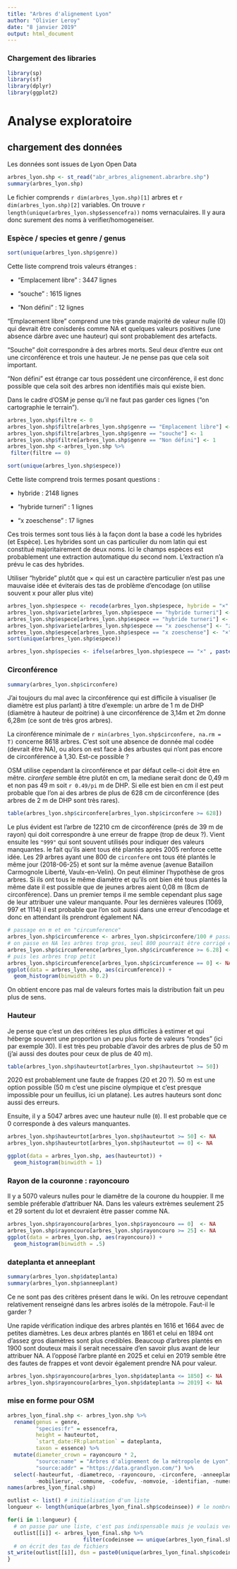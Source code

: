 ```yaml
---
title: "Arbres d'alignement Lyon"
author: "Olivier Leroy"
date: "8 janvier 2019"
output: html_document
---
```



### Chargement des libraries

```r
library(sp)
library(sf)
library(dplyr)
library(ggplot2)
```

# Analyse exploratoire

## chargement des données

Les données sont issues de Lyon Open Data

```r
arbres_lyon.shp <- st_read("abr_arbres_alignement.abrarbre.shp")
summary(arbres_lyon.shp)
```

Le fichier comprends `r dim(arbres_lyon.shp)[1]` arbres et `r dim(arbres_lyon.shp)[2]` variables. On trouve `r length(unique(arbres_lyon.shp$essencefra))` noms vernaculaires. Il y aura donc surement des noms à verifier/homogeneiser. 

### Espèce / species et genre / genus 

```r
sort(unique(arbres_lyon.shp$genre))
```

Cette liste comprend trois valeurs étranges : 

* "Emplacement libre" : 3447 lignes

* "souche" : 1615 lignes 

* "Non défini" : 12 lignes


"Emplacement libre" comprend une très grande majorité de valeur nulle (0) qui devrait être conisderés comme NA et quelques valeurs positives (une absence dárbre avec une hauteur) qui sont probablement des artefacts. 

"Souche" doit correspondre à des arbres morts. Seul deux d'entre eux ont une circonférence et trois une hauteur. Je ne pense pas que cela soit important. 

"Non défini" est étrange car tous possédent une circonférence, il est donc possible que cela soit des arbres non identifiés mais qui existe bien. 

Dans le cadre d'OSM je pense qu'il ne faut pas garder ces lignes ("on cartographie le terrain"). 

```r
arbres_lyon.shp$filtre <- 0
arbres_lyon.shp$filtre[arbres_lyon.shp$genre == "Emplacement libre"] <- 1
arbres_lyon.shp$filtre[arbres_lyon.shp$genre == "souche"] <- 1
arbres_lyon.shp$filtre[arbres_lyon.shp$genre == "Non défini"] <- 1
arbres_lyon.shp <-arbres_lyon.shp %>%
 filter(filtre == 0)
```


```r
sort(unique(arbres_lyon.shp$espece))
```

Cette liste comprend trois termes posant questions : 

* hybride : 2148 lignes

* "hybride turneri" : 1 lignes

* "x zoeschense" : 17 lignes

Ces trois termes sont tous liés à la façon dont la base a codé les hybrides (et Espèce). Les hybrides sont un cas particulier du nom latin qui est constitué majoritairement de deux noms. Ici le champs espèces est probablement une extraction automatique du second nom. L'extraction n'a prévu le cas des hybrides. 

Utiliser "hybride" plutôt que × qui est un caractère particulier n'est pas une mauvaise idée et éviterais des tas de problème d'encodage (on utilise souvent x pour aller plus vite)

```r
arbres_lyon.shp$espece <- recode(arbres_lyon.shp$espece, hybride = "×" )
arbres_lyon.shp$variete[arbres_lyon.shp$espece == "hybride turneri"] <- "turneri"
arbres_lyon.shp$espece[arbres_lyon.shp$espece == "hybride turneri"] <- "×"
arbres_lyon.shp$variete[arbres_lyon.shp$espece == "x zoeschense"] <- "zoeschense"
arbres_lyon.shp$espece[arbres_lyon.shp$espece == "x zoeschense"] <- "×"
sort(unique(arbres_lyon.shp$espece))

arbres_lyon.shp$species <- ifelse(arbres_lyon.shp$espece == "×" , paste(arbres_lyon.shp$genre, arbres_lyon.shp$espece,  arbres_lyon.shp$variete), paste(arbres_lyon.shp$genre, arbres_lyon.shp$espece))

```


### Circonférence

```r
summary(arbres_lyon.shp$circonfere)
```

J'ai toujours du mal avec la circonférence qui est difficile à visualiser (le diamètre est plus parlant) à titre d'exemple:  un arbre de 1 m de DHP (diamètre à hauteur de poitrine) à une circonférence de 3,14m et 2m donne 6,28m (ce sont de très gros arbres).

La cironférence minimale de `r min(arbres_lyon.shp$circonfere, na.rm = T)` concerne 8618 arbres. C'est soit une absence de donnée mal codée (devrait être NA), ou alors on est face à des arbustes qui n'ont pas encore de circonférence à 1,30. Est-ce possible ? 

OSM utilise cependant la circonférence et par défaut celle-ci doit être en mêtre. *cironfere* semble être plutôt en cm, la mediane serait  donc de 0,49 m et non pas 49 m soit `r 0.49/pi` m de DHP. Si elle est bien en cm il est peut probable que l'on ai des arbres de plus de 628 cm de circonfèrence (des arbres de 2 m de DHP sont très rares). 


```r
table(arbres_lyon.shp$circonfere[arbres_lyon.shp$circonfere >= 628])
```


Le plus évident est l'arbre de 12210 cm de circonférence (prés de 39 m de rayon) qui doit correspondre à une erreur de frappe (trop de deux ?). Vient ensuite les `"999"` qui sont souvent utilisés pour indiquer des valeurs manquantes. le fait qu'ils aient tous été plantés après 2005 renforce cette idée. Les 29 arbres ayant une 800 de `circonfere ` ont tous été plantés le même jour (2018-06-25) et sont sur la même avenue (avenue Bataillon Carmognole Liberté, Vaulx-en-Velin). On peut éliminer l'hypothèse de gros arbres. Si ils ont tous le même diamètre et qu'ils ont bien été tous plantés la même date il est possible que de jeunes arbres aient 0,08 m (8cm de circonfèrence). Dans un premier temps il me semble cependant plus sage de leur attribuer une valeur manquante.   Pour les dernières valeures (1069, 997 et 1114) il est probable que l'on soit aussi dans une erreur d'encodage et donc en attendant ils prendront également NA. 

```r
# passage en m et en "circumference"
arbres_lyon.shp$circumference <- arbres_lyon.shp$circonfere/100 # passage en m
# on passe en NA les arbres trop gros, seul 800 pourrait être corrigé en 0,08
arbres_lyon.shp$circumference[arbres_lyon.shp$circumference >= 6.28] <- NA 
# puis les arbres trop petit
arbres_lyon.shp$circumference[arbres_lyon.shp$circumference == 0] <- NA
ggplot(data = arbres_lyon.shp, aes(circumference)) +
  geom_histogram(binwidth = 0.2)
```

On obtient encore pas mal de valeurs fortes mais la distribution fait un peu plus de sens. 

### Hauteur

Je pense que c'est un des critéres les plus difficiles à estimer et qui héberge souvent une proportion un peu plus forte de valeurs "rondes" (ici par exemple 30). Il est très peu probable d'avoir des arbres de plus de 50 m (j'ai aussi des doutes pour ceux de plus de 40 m).

```r
table(arbres_lyon.shp$hauteurtot[arbres_lyon.shp$hauteurtot >= 50])
```

2020 est probablement une faute de frappes (20 et 20 ?). 50 m est une option possible (50 m c'est une piscine olympique et c'est presque impossible pour un feuillus, ici un platane). Les autres hauteurs sont donc aussi des erreurs. 

Ensuite, il y a 5047 arbres avec une hauteur nulle (`0`). Il est probable que ce 0 corresponde à des valeurs manquantes.

```r
arbres_lyon.shp$hauteurtot[arbres_lyon.shp$hauteurtot >= 50] <- NA
arbres_lyon.shp$hauteurtot[arbres_lyon.shp$hauteurtot == 0] <- NA
```

```r
ggplot(data = arbres_lyon.shp, aes(hauteurtot)) +
  geom_histogram(binwidth = 1)
```

### Rayon de la couronne : rayoncouro

Il y a 5070 valeurs nulles pour le diamêtre de la courone du houppier.  Il me semble préferable d'attribuer NA. Dans les valeurs extrèmes seulement 25 et 29 sortent du lot et devraient être passer comme NA. 

```r
arbres_lyon.shp$rayoncouro[arbres_lyon.shp$rayoncouro == 0]  <- NA
arbres_lyon.shp$rayoncouro[arbres_lyon.shp$rayoncouro >= 25] <- NA
ggplot(data = arbres_lyon.shp, aes(rayoncouro)) +
  geom_histogram(binwidth = .5)
```


### dateplanta et anneeplant

```r
summary(arbres_lyon.shp$dateplanta)
summary(arbres_lyon.shp$anneeplant)
```

Ce ne sont pas des critères présent dans le wiki. On les retrouve cependant relativement renseigné dans les arbres isolés de la métropole. Faut-il le garder ? 

Une rapide vérification indique des arbres plantés en 1616 et 1664 avec de petites diamètres. Les deux arbres plantés en 1861 et celui en 1894 ont d'assez gros diamètres sont plus credibles. Beaucoup d'arbres plantés en 1900 sont douteux mais il serait necessaire d'en savoir plus avant de leur attribuer NA. A l'opposé l'arbre planté en 2025 et celui en 2019 semble être des fautes de frappes et vont devoir également prendre NA pour valeur. 

```r
arbres_lyon.shp$rayoncouro[arbres_lyon.shp$dateplanta <= 1850] <- NA
arbres_lyon.shp$rayoncouro[arbres_lyon.shp$dateplanta >= 2019] <- NA
```


### mise en forme pour OSM

```r
arbres_lyon_final.shp <- arbres_lyon.shp %>%
  rename(genus = genre, 
         "species:fr" = essencefra, 
         height = hauteurtot,
         `start_date:FR:plantation` = dateplanta,
         taxon = essence) %>%
  mutate(diameter_crown = rayoncouro * 2,
         "source:name" = "Arbres d'alignement de la métropole de Lyon",
         "source:addr" = "https://data.grandlyon.com/") %>%
  select(-hauteurfut, -diametreco, -rayoncouro, -circonfere, -anneeplant, -architectu, -localisati, -naturereve, -surfacecad, 
         -mobilierur, -commune, -codefuv, -nomvoie, -identifian, -numero, -codegenre, -filtre, -espece, -gid)
names(arbres_lyon_final.shp)
```

```r
outlist <- list() # initialisation d'un liste
longueur <- length(unique(arbres_lyon_final.shp$codeinsee)) # le nombre de fichier souhaité

for(i in 1:longueur) { 
  # on passe par une liste, c'est pas indispensable mais je voulais verifier un peu avant d'ecrire des fichier
  outlist[[i]] <- arbres_lyon_final.shp %>%
                        filter(codeinsee == unique(arbres_lyon_final.shp$codeinsee)[i]) 
  # on écrit des tas de fichiers 
st_write(outlist[[i]], dsn = paste0(unique(arbres_lyon_final.shp$codeinsee)[i], ".geojson"))
}

```

